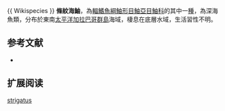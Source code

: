 {{Speciesbox
| name = 條紋海鮋
| image = 
| image_width = 250px
| status = LC
| status_system = IUCN3.1
| genus = Pontinus
| species = strigatus
| authority = Heller & Snodgrass, 1903 
| synonyms = 
}}{{ Wikispecies }}
'''條紋海鮋'''，為[[輻鰭魚綱|輻鰭魚綱]][[鮋形目|鮋形目]][[鮋亞目|鮋亞目]][[鮋科|鮋科]]的其中一[[種|種]]，為深海魚類，分布於東南[[太平洋|太平洋]][[加拉巴哥群島|加拉巴哥群島]]海域，棲息在底層水域，生活習性不明。
==参考文献==
*{{FishBase_species|genus=Pontinus|species=strigatus|year=2014|month=6}}

== 扩展阅读 ==
{{refbegin}}
{{wikispecies-inline|Pontinus strigatus|條紋海鮋}}
{{refend}}
{{Taxonbar|from=Q2396717}}

[[Category:海鮋屬|strigatus]]


{{鮋形目小作品}}
